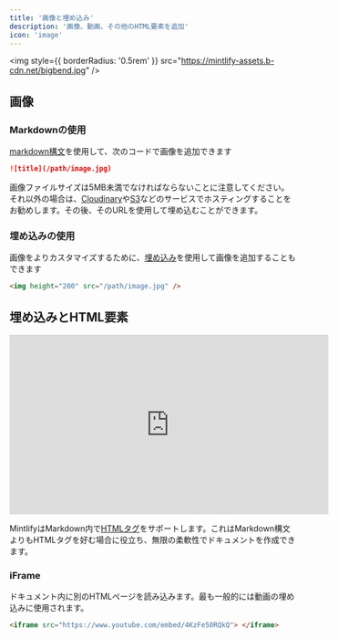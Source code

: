```yaml
---
title: '画像と埋め込み'
description: '画像、動画、その他のHTML要素を追加'
icon: 'image'
---
```


<img
  style={{ borderRadius: '0.5rem' }}
  src="https://mintlify-assets.b-cdn.net/bigbend.jpg"
/>

## 画像

### Markdownの使用

[markdown構文](https://www.markdownguide.org/basic-syntax/#images)を使用して、次のコードで画像を追加できます

```md
![title](/path/image.jpg)
```

画像ファイルサイズは5MB未満でなければならないことに注意してください。それ以外の場合は、[Cloudinary](https://cloudinary.com/)や[S3](https://aws.amazon.com/s3/)などのサービスでホスティングすることをお勧めします。その後、そのURLを使用して埋め込むことができます。

### 埋め込みの使用

画像をよりカスタマイズするために、[埋め込み](/writing-content/embed)を使用して画像を追加することもできます

```html
<img height="200" src="/path/image.jpg" />
```

## 埋め込みとHTML要素

<iframe
  width="560"
  height="315"
  src="https://www.youtube.com/embed/4KzFe50RQkQ"
  title="YouTube video player"
  frameBorder="0"
  allow="accelerometer; autoplay; clipboard-write; encrypted-media; gyroscope; picture-in-picture"
  allowFullScreen
  style={{ width: '100%', borderRadius: '0.5rem' }}
></iframe>

<br />

<Tip>

MintlifyはMarkdown内で[HTMLタグ](https://www.markdownguide.org/basic-syntax/#html)をサポートします。これはMarkdown構文よりもHTMLタグを好む場合に役立ち、無限の柔軟性でドキュメントを作成できます。

</Tip>

### iFrame

ドキュメント内に別のHTMLページを読み込みます。最も一般的には動画の埋め込みに使用されます。

```html
<iframe src="https://www.youtube.com/embed/4KzFe50RQkQ"> </iframe>
```